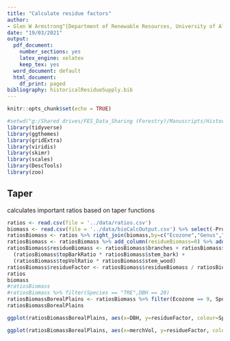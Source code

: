 ```yaml
---
title: "Calculate residue factors"
author:
- Glen W Armstrong^[Department of Renewable Resources, University of Alberta]
date: "19/03/2021"
output:
  pdf_document:
    number_sections: yes
    latex_engine: xelatex
    keep_tex: yes
  word_document: default
  html_document:
    df_print: paged
bibliography: historicalResidueSupply.bib
---
```


```r
knitr::opts_chunk$set(echo = TRUE)
```

```r
#setwd("g:/Shared drives/FES_Data_Sharing (Forestry)/Manuscripts/Historical Residue Supply/Analysis")
library(tidyverse)
library(ggthemes)
library(gridExtra)
library(viridis)
library(skimr)
library(scales)
library(DescTools)
library(zoo)
```

## Taper

calculates important ratios based on taper functions

```r
ratios <- read.csv(file = '../data/ratios.csv')
biomass <- read.csv(file = '../data/bioCalcOutput.csv') %>% select(-Province,-Height)
ratiosBiomass <- ratios %>% right_join(biomass,by=c("Ecozone","Genus","Species","Variety","DBH"))
ratiosBiomass <- ratiosBiomass %>% add_column(residueBiomass=0) %>% add_column(residueFactor=0)
ratiosBiomass$residueBiomass <- ratiosBiomass$branches + ratiosBiomass$foliage +
  (ratiosBiomass$topBarkRatio * ratiosBiomass$stem_bark) + 
  (ratiosBiomass$topVolRatio * ratiosBiomass$stem_wood)
ratiosBiomass$residueFactor <- ratiosBiomass$residueBiomass / ratiosBiomass$merchVol / 1000
ratios
biomass
#ratiosBiomass
#ratiosBiomass %>% filter(Species == "TRE",DBH == 20)
ratiosBiomassBorealPlains <- ratiosBiomass %>% filter(Ecozone == 9, Species == "BAN" | Species == "CON" | Species ==  "GLA" | Species ==  "MAR" | Species == "TRE")
ratiosBiomassBorealPlains

ggplot(ratiosBiomassBorealPlains, aes(x=DBH, y=residueFactor, colour=Species)) + geom_point(shape=21)

ggplot(ratiosBiomassBorealPlains, aes(x=merchVol, y=residueFactor, colour=Species)) + geom_point(shape=21)

```